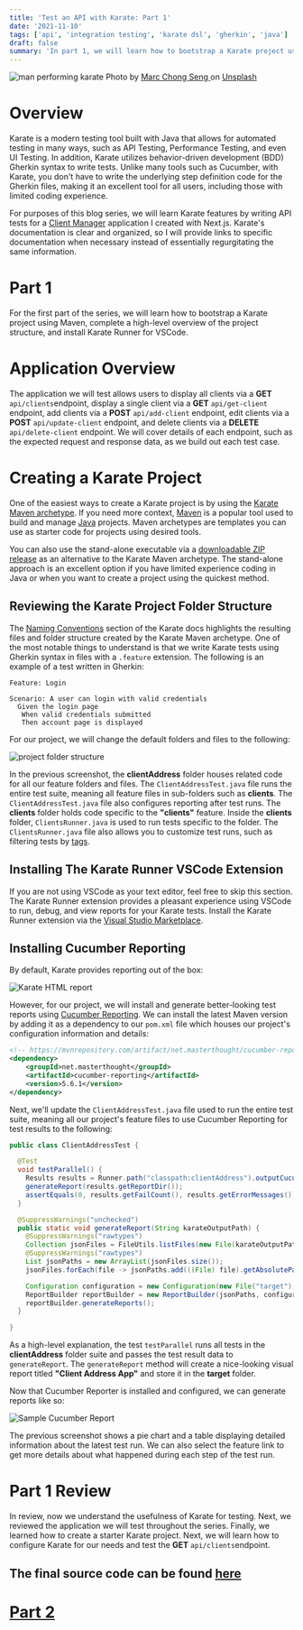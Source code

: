 ```yaml
---
title: 'Test an API with Karate: Part 1'
date: '2021-11-10'
tags: ['api', 'integration testing', 'karate dsl', 'gherkin', 'java']
draft: false
summary: 'In part 1, we will learn how to bootstrap a Karate project using Maven, complete a high-level overview of the project structure, and...'
---
```


<div className="text-center">
  <Image alt="man performing karate" src="/static/images/karate.jpg" width={600} height={434} />
  Photo by <a href="https://unsplash.com/@beta171085?utm_source=unsplash&utm_medium=referral&utm_content=creditCopyText">
    Marc Chong Seng
  </a> on <a href="https://unsplash.com/s/photos/karate?utm_source=unsplash&utm_medium=referral&utm_content=creditCopyText">Unsplash</a>
</div>

# Overview

Karate is a modern testing tool built with Java that allows for automated testing in many ways, such as API Testing, Performance Testing, and even UI Testing. In addition, Karate utilizes behavior-driven development (BDD) Gherkin syntax to write tests. Unlike many tools such as Cucumber, with Karate, you don't have to write the underlying step definition code for the Gherkin files, making it an excellent tool for all users, including those with limited coding experience.

For purposes of this blog series, we will learn Karate features by writing API tests for a [Client Manager](https://github.com/Scrump31/Client-Manager/tree/rtl-component-tests) application I created with Next.js. Karate's documentation is clear and organized, so I will provide links to specific documentation when necessary instead of essentially regurgitating the same information.

# Part 1

For the first part of the series, we will learn how to bootstrap a Karate project using Maven, complete a high-level overview of the project structure, and install Karate Runner for VSCode.

# Application Overview

The application we will test allows users to display all clients via a **GET** `api/clients`endpoint, display a single client via a **GET** `api/get-client` endpoint, add clients via a **POST** `api/add-client` endpoint, edit clients via a **POST** `api/update-client` endpoint, and delete clients via a **DELETE** `api/delete-client` endpoint. We will cover details of each endpoint, such as the expected request and response data, as we build out each test case.

# Creating a Karate Project

One of the easiest ways to create a Karate project is by using the [Karate Maven archetype](https://github.com/karatelabs/karate#quickstart). If you need more context, [Maven](https://maven.apache.org/what-is-maven.html) is a popular tool used to build and manage [Java](https://www.java.com/en/download/help/whatis_java.html) projects. Maven archetypes are templates you can use as starter code for projects using desired tools.

You can also use the stand-alone executable via a [downloadable ZIP release](https://github.com/karatelabs/karate/wiki/ZIP-Release) as an alternative to the Karate Maven archetype. The stand-alone approach is an excellent option if you have limited experience coding in Java or when you want to create a project using the quickest method.

## Reviewing the Karate Project Folder Structure

The [Naming Conventions](https://github.com/karatelabs/karate#naming-conventions) section of the Karate docs highlights the resulting files and folder structure created by the Karate Maven archetype. One of the most notable things to understand is that we write Karate tests using Gherkin syntax in files with a `.feature` extension. The following is an example of a test written in Gherkin:

```gherkin
Feature: Login

Scenario: A user can login with valid credentials
  Given the login page
   When valid credentials submitted
   Then account page is displayed
```

For our project, we will change the default folders and files to the following:

<div className="text-center">
  <Image
    alt="project folder structure"
    src="/static/images/updated_folder_structure.jpg"
    width={500}
    height={240}
  />
</div>

In the previous screenshot, the **clientAddress** folder houses related code for all our feature folders and files. The `ClientAddressTest.java` file runs the entire test suite, meaning all feature files in sub-folders such as **clients**. The `ClientAddressTest.java` file also configures reporting after test runs. The **clients** folder holds code specific to the **"clients"** feature. Inside the **clients** folder, `ClientsRunner.java` is used to run tests specific to the folder. The `ClientsRunner.java` file also allows you to customize test runs, such as filtering tests by [tags]("https://github.com/karatelabs/karate#tags").

## Installing The Karate Runner VSCode Extension

If you are not using VSCode as your text editor, feel free to skip this section. The Karate Runner extension provides a pleasant experience using VSCode to run, debug, and view reports for your Karate tests. Install the Karate Runner extension via the [Visual Studio Marketplace](https://marketplace.visualstudio.com/items?itemName=kirkslota.karate-runner).

## Installing Cucumber Reporting

By default, Karate provides reporting out of the box:

<div className="text-center">
  <Image
    alt="Karate HTML report"
    src="/static/images/sample_karate_report.jpg"
    width={900}
    height={100}
  />
</div>

However, for our project, we will install and generate better-looking test reports using [Cucumber Reporting](https://mvnrepository.com/artifact/net.masterthought/cucumber-reporting). We can install the latest Maven version by adding it as a dependency to our `pom.xml` file which houses our project's configuration information and details:

```xml
<!-- https://mvnrepository.com/artifact/net.masterthought/cucumber-reporting -->
<dependency>
    <groupId>net.masterthought</groupId>
    <artifactId>cucumber-reporting</artifactId>
    <version>5.6.1</version>
</dependency>

```

Next, we'll update the `ClientAddressTest.java` file used to run the entire test suite, meaning all our project's feature files to use Cucumber Reporting for test results to the following:

```java
public class ClientAddressTest {

  @Test
  void testParallel() {
    Results results = Runner.path("classpath:clientAddress").outputCucumberJson(true).parallel(5);
    generateReport(results.getReportDir());
    assertEquals(0, results.getFailCount(), results.getErrorMessages());
  }

  @SuppressWarnings("unchecked")
  public static void generateReport(String karateOutputPath) {
    @SuppressWarnings("rawtypes")
    Collection jsonFiles = FileUtils.listFiles(new File(karateOutputPath), new String[] { "json" }, true);
    @SuppressWarnings("rawtypes")
    List jsonPaths = new ArrayList(jsonFiles.size());
    jsonFiles.forEach(file -> jsonPaths.add(((File) file).getAbsolutePath()));

    Configuration configuration = new Configuration(new File("target"), "Client Address App");
    ReportBuilder reportBuilder = new ReportBuilder(jsonPaths, configuration);
    reportBuilder.generateReports();
  }

}
```

As a high-level explanation, the test `testParallel` runs all tests in the **clientAddress** folder suite and passes the test result data to `generateReport`. The `generateReport` method will create a nice-looking visual report titled **"Client Address App"** and store it in the **target** folder.

Now that Cucumber Reporter is installed and configured, we can generate reports like so:

<div className="text-center">
  <Image
    alt="Sample Cucumber Report"
    src="/static/images/sample_cucumber_report.jpg"
    width={900}
    height={450}
  />
</div>

The previous screenshot shows a pie chart and a table displaying detailed information about the latest test run. We can also select the feature link to get more details about what happened during each step of the test run.

# Part 1 Review

In review, now we understand the usefulness of Karate for testing. Next, we reviewed the application we will test throughout the series. Finally, we learned how to create a starter Karate project. Next, we will learn how to configure Karate for our needs and test the **GET** `api/clients`endpoint.

## The final source code can be found [here](https://github.com/Scrump31/clientAddressAPITests)

<h1 style={{ marginTop: '2em' }}>
  <a href="/blog/karate/test-api-part-2">Part 2</a>
</h1>
